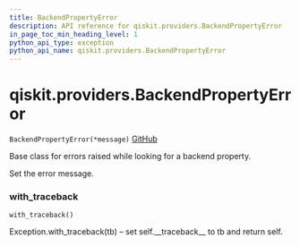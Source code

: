 ```yaml
---
title: BackendPropertyError
description: API reference for qiskit.providers.BackendPropertyError
in_page_toc_min_heading_level: 1
python_api_type: exception
python_api_name: qiskit.providers.BackendPropertyError
---
```


# qiskit.providers.BackendPropertyError

<span id="qiskit.providers.BackendPropertyError" />

`BackendPropertyError(*message)` [GitHub](https://github.com/qiskit/qiskit/tree/stable/0.18/qiskit/providers/exceptions.py "view source code")

Base class for errors raised while looking for a backend property.

Set the error message.

### with\_traceback

<span id="qiskit.providers.BackendPropertyError.with_traceback" />

`with_traceback()`

Exception.with\_traceback(tb) – set self.\_\_traceback\_\_ to tb and return self.


